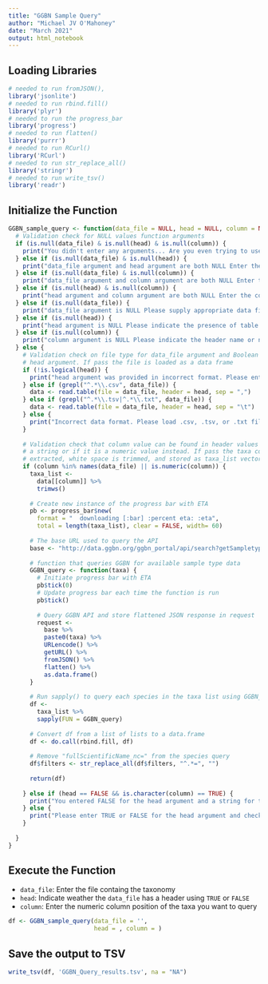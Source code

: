 ```yaml
---
title: "GGBN Sample Query"
author: "Michael JV O'Mahoney"
date: "March 2021"
output: html_notebook
---
```


## Loading Libraries
```r
# needed to run fromJSON(), 
library('jsonlite')
# needed to run rbind.fill()
library('plyr')
# needed to run the progress_bar
library('progress')
# needed to run flatten()
library('purrr')
# needed to run RCurl()
library('RCurl')
# needed to run str_replace_all()
library('stringr')
# needed to run write_tsv()
library('readr')
```


## Initialize the Function
```r
GGBN_sample_query <- function(data_file = NULL, head = NULL, column = NULL) {
  # Validation check for NULL values function arguments 
  if (is.null(data_file) & is.null(head) & is.null(column)) {
    print("You didn't enter any arguments... Are you even trying to use this function?")
  } else if (is.null(data_file) & is.null(head)) {
    print("data_file argument and head argument are both NULL Enter the correct values for both to proceed with function")
  } else if (is.null(data_file) & is.null(column)) {
    print("data_file argument and column argument are both NULL Enter the correct values for both to proceed with function")
  } else if (is.null(head) & is.null(column)) {
    print("head argument and column argument are both NULL Enter the correct values for both to proceed with function")
  } else if (is.null(data_file)) {
    print("data_file argument is NULL Please supply appropriate data file")
  } else if (is.null(head)) {
    print("head argument is NULL Please indicate the presence of table header with TRUE or FALSE")
  } else if (is.null(column)) {
    print("column argument is NULL Please indicate the header name or numeric column position of the taxonomic names to be queried")
  } else {
    # Validation check on file type for data_file argument and Boolean entry for
    # head argument. If pass the file is loaded as a data frame
    if (!is.logical(head)) {
      print("head argument was provided in incorrect format. Please enter either TRUE or FALSE")
    } else if (grepl("^.*\\.csv", data_file)) {
      data <- read.table(file = data_file, header = head, sep = ",")
    } else if (grepl("^.*\\.tsv|^.*\\.txt", data_file)) {
      data <- read.table(file = data_file, header = head, sep = "\t")
    } else {
      print("Incorrect data format. Please load .csv, .tsv, or .txt file")
    }
    
    # Validation check that column value can be found in header values if it is
    # a string or if it is a numeric value instead. If pass the taxa column is 
    # extracted, white space is trimmed, and stored as taxa_list vector
    if (column %in% names(data_file) || is.numeric(column)) {
      taxa_list <- 
        data[[column]] %>%
        trimws()
      
      # Create new instance of the progress bar with ETA
      pb <- progress_bar$new(
        format = "  downloading [:bar] :percent eta: :eta",
        total = length(taxa_list), clear = FALSE, width= 60)
      
      # The base URL used to query the API
      base <- "http://data.ggbn.org/ggbn_portal/api/search?getSampletype&name="
      
      # function that queries GGBN for available sample type data
      GGBN_query <- function(taxa) {
        # Initiate progress bar with ETA
        pb$tick(0)
        # Update progress bar each time the function is run
        pb$tick()
        
        # Query GGBN API and store flattened JSON response in request
        request <- 
          base %>%
          paste0(taxa) %>%
          URLencode() %>%
          getURL() %>%
          fromJSON() %>%
          flatten() %>%
          as.data.frame()
      }
      
      # Run sapply() to query each species in the taxa list using GGBN_query()
      df <- 
        taxa_list %>%
        sapply(FUN = GGBN_query)
      
      # Convert df from a list of lists to a data.frame
      df <- do.call(rbind.fill, df)
      
      # Remove "fullScientificName_nc=" from the species query
      df$filters <- str_replace_all(df$filters, "^.*=", "")
      
      return(df)
      
    } else if (head == FALSE && is.character(column) == TRUE) {
      print("You entered FALSE for the head argument and a string for the column argument. Please check your file again and re-enter a vaild combination")
    } else {
      print("Please enter TRUE or FALSE for the head argument and check the spelling of the column argument")
    }
    
  }
}
```


## Execute the Function
* `data_file`: Enter the file containg the taxonomy
* `head`: Indicate weather the `data_file` has a header using `TRUE` or `FALSE`
* `column`: Enter the numeric column position of the taxa you want to query
```r
df <- GGBN_sample_query(data_file = '', 
                        head = , column = )
```


## Save the output to TSV
```r
write_tsv(df, 'GGBN_Query_results.tsv', na = "NA")
```

